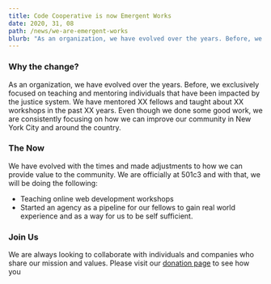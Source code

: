 ```yaml
---
title: Code Cooperative is now Emergent Works
date: 2020, 31, 08
path: /news/we-are-emergent-works
blurb: "As an organization, we have evolved over the years. Before, we exclusively focused on teaching and mentoring individuals that have been impacted by the justice system."
---
```


### Why the change?

As an organization, we have evolved over the years. Before, we exclusively focused on teaching and mentoring individuals that have been impacted by the justice system. We have mentored XX fellows and taught about XX workshops in the past XX years. Even though we done some good work, we are consistently focusing on how we can improve our community in New York City and around the country.

### The Now

We have evolved with the times and made adjustments to how we can provide value to the community. We are officially at 501c3 and with that, we will be doing the following:

- Teaching online web development workshops
- Started an agency as a pipeline for our fellows to gain real world experience and as a way for us to be self sufficient.

### Join Us

We are always looking to collaborate with individuals and companies who share our mission and values. Please visit our [donation page](/donate) to see how you
